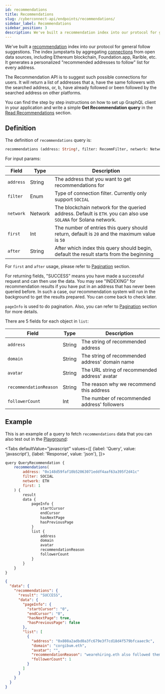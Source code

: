 ```yaml
---
id: recommendations
title: Recommendations
slug: /cyberconnect-api/endpoints/recommendations/
sidebar_label: Recommendations
sidebar_position: 3
description: We've built a recommendation index into our protocol for general follow suggestions. The index jumpstarts by aggregating connections from open data sources, including Ethereum blockchain, Foundation.app, Rarible, etc.
---
```


We've built a [recommendation](/concepts/recommend/) index into our protocol for general follow suggestions. The index jumpstarts by aggregating [connections](/concepts/connection/) from open data sources, including Ethereum blockchain, Foundation.app, Rarible, etc. It generates a personalized "recommended addresses to follow" list for every address.

The Recommendation API is to suggest such possible connections for users. It will return a list of addresses that a, have the same followers with the searched address, or, b, have already followed or been followed by the searched address on other platforms.

You can find the step by step instructions on how to set up GraphQL client in your application and write a simple **Get Recommendation query** in the [Read Recommendations](/get-started/read-recommendations/) section.

## Definition

The definition of `recommendations` query is:

```graphql
recommendations (address: String!, filter: RecommFilter, network: Network, first: Int, after: String) RecommendationResponse!
```

For input params:

| Field     | Type    | Description                                                                                                     |
| --------- | ------- | --------------------------------------------------------------------------------------------------------------- |
| `address` | String  | The address that you want to get recommendations for                                                            |
| `filter`  | Enum    | Type of connection filter. Currently only support `SOCIAL`                                                      |
| `network` | Network | The blockchain network for the queried address. Default is `ETH`. you can also use `SOLANA` for Solana network. |
| `first`   | Int     | The number of entries this query should return, default is `20` and the maximum value is `50`                   |
| `after`   | String  | After which index this query should begin, default the result starts from the beginning                         |

For `first` and `after` usage, please refer to [Pagination](/resources/terminology/pagination/) section.

For returning fields, "SUCCESS" means you have made a successful request and can then use the data. You may see "INDEXING" for recommendation results if you have put in an address that has never been queried before. In such a case, our recommendation system will run in the background to get the results prepared. You can come back to check later.

`pageInfo` is used to do pagination. Also, you can refer to [Pagination](/resources/terminology/pagination/) section for more details.

There are 5 fields for each object in `list`:

| Field                  | Type   | Description                                    |
| ---------------------- | ------ | ---------------------------------------------- |
| `address`              | String | The string of recommended address              |
| `domain`               | String | The string of recommended address' domain name |
| `avatar`               | String | The URL string of recommended address' avatar  |
| `recommendationReason` | String | The reason why we recommend this address       |
| `followerCount`        | Int    | The number of recommended address' followers   |

## Example

This is an example of a query to fetch `recommendations` data that you can also test out in the [Playground](/cyberconnect-api/playground/):


<Tabs
    defaultValue="javascript"
    values={[
        {label: 'Query', value: 'javascript'},
        {label: 'Response', value: 'json'},
    ]}>
<TabItem value="javascript">

```javascript
query QueryRecommendation {
    recommendations(
        address: "0x148d59faf10b52063071eddf4aaf63a395f2d41c"
        filter: SOCIAL
        network: ETH
        first: 1
    ) {
        result
        data {
            pageInfo {
                startCursor
                endCursor
                hasNextPage
                hasPreviousPage
            }
            list {
                address
                domain
                avatar
                recommendationReason
                followerCount
            }
        }
    }
}
```

</TabItem>
<TabItem value="json">

```json
{
  "data": {
    "recommendations": {
      "result": "SUCCESS",
      "data": {
        "pageInfo": {
          "startCursor": "0",
          "endCursor": "0",
          "hasNextPage": true,
          "hasPreviousPage": false
        },
        "list": [
          {
            "address": "0x808a2adbd0a3fc679e3f7cd18d4f579bfcaaec9c",
            "domain": "corgibum.eth",
            "avatar": "",
            "recommendationReason": "wearehiring.eth also followed them",
            "followerCount": 1
          }
        ]
      }
    }
  }
}
```

</TabItem>
</Tabs>
